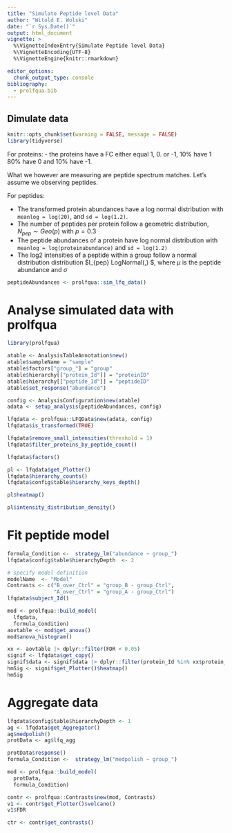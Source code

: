 ```yaml
---
title: "Simulate Peptide level Data"
author: "Witold E. Wolski"
date: "`r Sys.Date()`"
output: html_document
vignette: >
  %\VignetteIndexEntry{Simulate Peptide level Data} 
  %\VignetteEncoding{UTF-8}
  %\VignetteEngine{knitr::rmarkdown}

editor_options: 
  chunk_output_type: console
bibliography:
  - prolfqua.bib
---
```



## Dimulate data

```r
knitr::opts_chunk$set(warning = FALSE, message = FALSE) 
library(tidyverse)

```


For proteins:
- the proteins have a FC either equal 1, 0. or -1, 10% have 1 80% have 0 and 10% have -1.

What we however are measuring are peptide spectrum matches. Let's assume we observing peptides.

For peptides:

- The transformed protein abundances have a log normal distribution with `meanlog = log(20)`, and `sd = log(1.2)`.
- The number of peptides per protein follow a geometric distribution, $N_{pep} \sim Geo(p)$ with $p = 0.3$
- The peptide abundances of a protein have log normal distribution with `meanlog = log(proteinabundance)` and `sd = log(1.2)`
- The log2 intensities of a peptide within a group follow a normal distribution distribution  $I_{pep} \sim LogNormal(\mu,\sigma) $, where $\mu$ is the peptide abundance and $\sigma$


```r
peptideAbundances <- prolfqua::sim_lfq_data()
```


# Analyse simulated data with prolfqua

```r
library(prolfqua)

atable <- AnalysisTableAnnotation$new()
atable$sampleName = "sample"
atable$factors["group_"] = "group"
atable$hierarchy[["protein_Id"]] = "proteinID"
atable$hierarchy[["peptide_Id"]] = "peptideID"
atable$set_response("abundance")

config <- AnalysisConfiguration$new(atable)
adata <- setup_analysis(peptideAbundances, config)

lfqdata <- prolfqua::LFQData$new(adata, config)
lfqdata$is_transformed(TRUE)

lfqdata$remove_small_intensities(threshold = 1)
lfqdata$filter_proteins_by_peptide_count()

lfqdata$factors()
```

```r
pl <- lfqdata$get_Plotter()
lfqdata$hierarchy_counts()
lfqdata$config$table$hierarchy_keys_depth()

pl$heatmap()
```



```r
pl$intensity_distribution_density()
```


# Fit peptide model

```r
formula_Condition <-  strategy_lm("abundance ~ group_")
lfqdata$config$table$hierarchyDepth  <- 2

# specify model definition
modelName  <- "Model"
Contrasts <- c("B_over_Ctrl" = "group_B - group_Ctrl",
               "A_over_Ctrl" = "group_A - group_Ctrl")
lfqdata$subject_Id()

mod <- prolfqua::build_model(
  lfqdata,
  formula_Condition)
aovtable <- mod$get_anova()
mod$anova_histogram()

xx <- aovtable |> dplyr::filter(FDR < 0.05)
signif <- lfqdata$get_copy()
signif$data <- signif$data |> dplyr::filter(protein_Id %in% xx$protein_Id)
hmSig <- signif$get_Plotter()$heatmap()
hmSig

```

# Aggregate data

```r
lfqdata$config$table$hierarchyDepth <- 1
ag <- lfqdata$get_Aggregator()
ag$medpolish()
protData <- ag$lfq_agg
```

```r
protData$response()
formula_Condition <-  strategy_lm("medpolish ~ group_")

mod <- prolfqua::build_model(
  protData,
  formula_Condition)

contr <- prolfqua::Contrasts$new(mod, Contrasts)
v1 <- contr$get_Plotter()$volcano()
v1$FDR

ctr <- contr$get_contrasts()

```







